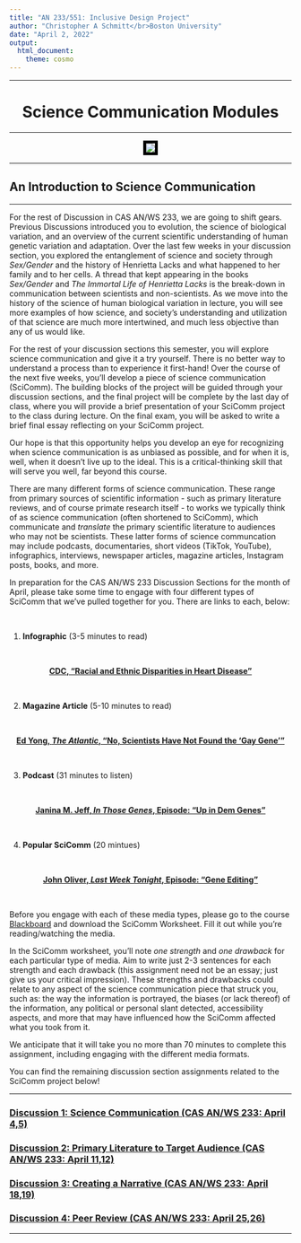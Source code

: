 ```yaml
---
title: "AN 233/551: Inclusive Design Project"
author: "Christopher A Schmitt</br>Boston University"
date: "April 2, 2022"
output: 
  html_document:
    theme: cosmo
---
```


***

<center>
# Science Communication Modules
</center>

***

<center><p><img src=https://thumbs.gfycat.com/AnotherParchedBinturong-size_restricted.gif style="border:5px solid black"></p></center>

***

## An Introduction to Science Communication

***

For the rest of Discussion in CAS AN/WS 233, we are going to shift gears. Previous Discussions introduced you to evolution, the science of biological variation, and an overview of the current scientific understanding of human genetic variation and adaptation. Over the last few weeks in your discussion section, you explored the entanglement of science and society through *Sex/Gender* and the history of Henrietta Lacks and what happened to her family and to her cells. A thread that kept appearing in the books *Sex/Gender* and *The Immortal Life of Henrietta Lacks* is the break-down in communication between scientists and non-scientists. As we move into the history of the science of human biological variation in lecture, you will see more examples of how science, and society's understanding and utilization of that science are much more intertwined, and much less objective than any of us would like. 

For the rest of your discussion sections this semester, you will explore science communication and give it a try yourself. There is no better way to understand a process than to experience it first-hand! Over the course of the next five weeks, you'll develop a piece of science communication (SciComm). The building blocks of the project will be guided through your discussion sections, and the final project will be complete by the last day of class, where you will provide a brief presentation of your SciComm project to the class during lecture. On the final exam, you will be asked to write a brief final essay reflecting on your SciComm project.

Our hope is that this opportunity helps you develop an eye for recognizing when science communication is as unbiased as possible, and for when it is, well, when it doesn't live up to the ideal. This is a critical-thinking skill that will serve you well, far beyond this course.

There are many different forms of science communication. These range from primary sources of scientific information - such as primary literature reviews, and of course primate research itself - to works we typically think of as science communication (often shortened to SciComm), which communicate and *translate* the primary scientific literature to audiences who may not be scientists. These latter forms of science communcation may include podcasts, documentaries, short videos (TikTok, YouTube), infographics, interviews, newspaper articles, magazine articles, Instagram posts, books, and more. 

In preparation for the CAS AN/WS 233 Discussion Sections for the month of April, please take some time to engage with four different types of SciComm that we’ve pulled together for you. There are links to each, below:

<br>

1. **Infographic** (3-5 minutes to read)

<br>

<center>

[**CDC, "Racial and Ethnic Disparities in Heart Disease"**](https://www.cdc.gov/nchs/hus/spotlight/2019-heart-disease-disparities.htm)

</center>

<br>

2. **Magazine Article** (5-10 minutes to read)

<br>

<center>

[**Ed Yong, *The Atlantic*, "No, Scientists Have Not Found the ‘Gay Gene’"**](https://www.theatlantic.com/science/archive/2015/10/no-scientists-have-not-found-the-gay-gene/410059/)

</center>

<br>

3. **Podcast** (31 minutes to listen)

<br>

<center>

[**Janina M. Jeff, *In Those Genes*, Episode: "Up in Dem Genes"**](https://inthosegenes.com/listen-1)

</center>

<br>

4. **Popular SciComm** (20 mintues)

<br>

<center>

[**John Oliver, *Last Week Tonight*, Episode: "Gene Editing"**](https://youtu.be/AJm8PeWkiEU)

</center>

<br>

Before you engage with each of these media types, please go to the course [Blackboard](https://learn.bu.edu) and download the SciComm Worksheet. Fill it out while you're reading/watching the media.

In the SciComm worksheet, you'll note *one strength* and *one drawback* for each particular type of media. Aim to write just 2-3 sentences for each strength and each drawback (this assignment need not be an essay; just give us your critical impression). These strengths and drawbacks could relate to any aspect of the science communication piece that struck you, such as: the way the information is portrayed, the biases (or lack thereof) of the information, any political or personal slant detected, accessibility aspects, and more that may have influenced how the SciComm affected what you took from it.

We anticipate that it will take you no more than 70 minutes to complete this assignment, including engaging with the different media formats.

You can find the remaining discussion section assignments related to the SciComm project below!

***

### [Discussion 1: Science Communication (CAS AN/WS 233: April 4,5)](https://fuzzyatelin.github.io/scicomm/discussion1.html)
### [Discussion 2: Primary Literature to Target Audience (CAS AN/WS 233: April 11,12)](https://fuzzyatelin.github.io/scicomm/discussion2.html)
### [Discussion 3: Creating a Narrative (CAS AN/WS 233: April 18,19)](https://fuzzyatelin.github.io/scicomm/discussion3.html)
### [Discussion 4: Peer Review (CAS AN/WS 233: April 25,26)](https://fuzzyatelin.github.io/scicomm/discussion4.html)

***
